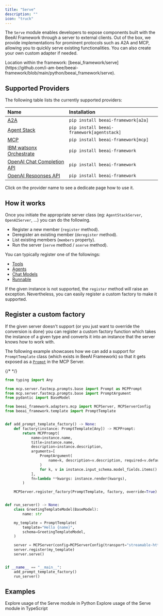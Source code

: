 ```yaml
---
title: "Serve"
description: ""
icon: "truck"
---
```


The `Serve` module enables developers to expose components built with the BeeAI Framework through a server to external clients.
Out of the box, we provide implementations for prominent protocols such as A2A and MCP, allowing you to quickly serve existing functionalities.
You can also create your own custom adapter if needed.

<Note>
Location within the framework: [beeai_framework/serve](https://github.com/i-am-bee/beeai-framework/blob/main/python/beeai_framework/serve).
</Note>

## Supported Providers

The following table lists the currently supported providers:

| Name                                                          | Installation                    |
|:--------------------------------------------------------------|:------------------------------|
| [A2A](/integrations/a2a/#server)                                     | `pip install beeai-framework[a2a]`        |
| [Agent Stack](/integrations/agent-stack/#server)                     | `pip install beeai-framework[agentstack]` |
| [MCP](/integrations/mcp/#server)                                     | `pip install beeai-framework[mcp]`        |
| [IBM watsonx Orchestrate](/integrations/watsonx-orchestrate/#server) | `pip install beeai-framework`             |
| [OpenAI Chat Completion API](/integrations/openai-api/#server)           | `pip install beeai-framework`             |
| [OpenAI Responses API](/integrations/openai-api/#server)                 | `pip install beeai-framework`             |

<Tip>
Click on the provider name to see a dedicate page how to use it.
</Tip>

## How it works

Once you initiate the appropriate server class (eg: `AgentStackServer`, `OpenAIServer`, ...) you can do the following.

- Register a new member (`register` method).
- Deregister an existing member (`deregister` method).
- List existing members (`members` property).
- Run the server (`serve` method / `aserve` method).

You can typically register one of the followings:

- [Tools](/modules/tools/)
- [Agents](/modules/agents/)
- [Chat Models](/modules/backend/)
- [Runnable](/modules/middleware/)

If the given instance is not supported, the `register` method will raise an exception.
Nevertheless, you can easily register a custom factory to make it supported.

## Register a custom factory

If the given server doesn't support (or you just want to override the conversion is done) you can register a custom factory function which takes the instance
of a given type and converts it into an instance that the server knows how to work with.

The following example showcases how we can add a support for `PromptTemplate` class (which exists in BeeAI Framework) so that it gets exposed as a [`Prompt`](https://modelcontextprotocol.info/docs/concepts/prompts/) in the MCP Server.

{/* <!-- embedme python/examples/serve/extend_mcp_server.py --> */}
```py Python [expandable]
from typing import Any

from mcp.server.fastmcp.prompts.base import Prompt as MCPPrompt
from mcp.server.fastmcp.prompts.base import PromptArgument
from pydantic import BaseModel

from beeai_framework.adapters.mcp import MCPServer, MCPServerConfig
from beeai_framework.template import PromptTemplate


def add_prompt_template_factory() -> None:
    def factory(instance: PromptTemplate[Any]) -> MCPPrompt:
        return MCPPrompt(
            name=instance.name,
            title=instance.name,
            description=instance.description,
            arguments=[
                PromptArgument(
                    name=k, description=v.description, required=v.default is None and v.default_factory is None
                )
                for k, v in instance.input_schema.model_fields.items()
            ],
            fn=lambda **kwargs: instance.render(kwargs),
        )

    MCPServer.register_factory(PromptTemplate, factory, override=True)


def run_server() -> None:
    class GreetingTemplateModel(BaseModel):
        name: str

    my_template = PromptTemplate(
        template="Hello {name}",
        schema=GreetingTemplateModel,
    )

    server = MCPServer(config=MCPServerConfig(transport="streamable-http"))
    server.register(my_template)
    server.serve()


if __name__ == "__main__":
    add_prompt_template_factory()
    run_server()

```

## Examples

<CardGroup cols={2}>
	<Card title="Python" icon="python" href="https://github.com/i-am-bee/beeai-framework/tree/main/python/examples/serve">
		Explore usage of the Serve module in Python
	</Card>
	<Card title="TypeScript" icon="js" href="https://github.com/i-am-bee/beeai-framework/tree/main/typescript/examples/serve">
		Explore usage of the Serve module in TypeScript
	</Card>
</CardGroup>
